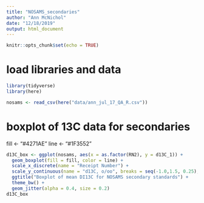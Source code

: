 ```yaml
---
title: "NOSAMS_secondaries"
author: "Ann McNichol"
date: "12/18/2019"
output: html_document
---
```


```r
knitr::opts_chunk$set(echo = TRUE)
```


# load libraries and data

```r
library(tidyverse)
library(here)

nosams <- read_csv(here("data/ann_jul_17_QA_R.csv"))

```

# boxplot of 13C data for secondaries

fill <- "#4271AE"
line <- "#1F3552"

```r
d13C_box <- ggplot(nosams, aes(x = as.factor(RN2), y = d13C_1)) +
  geom_boxplot(fill = fill, color = line) +
  scale_x_discrete(name = "Receipt Number") +
  scale_y_continuous(name = "d13C, o/oo", breaks = seq(-1.0,1.5, 0.25), limits = c(-1.0, 1.5)) +
  ggtitle("Boxplot of mean DI13C for NOSAMS secondary standards") +
  theme_bw() + 
  geom_jitter(alpha = 0.4, size = 0.2)
d13C_box
```


